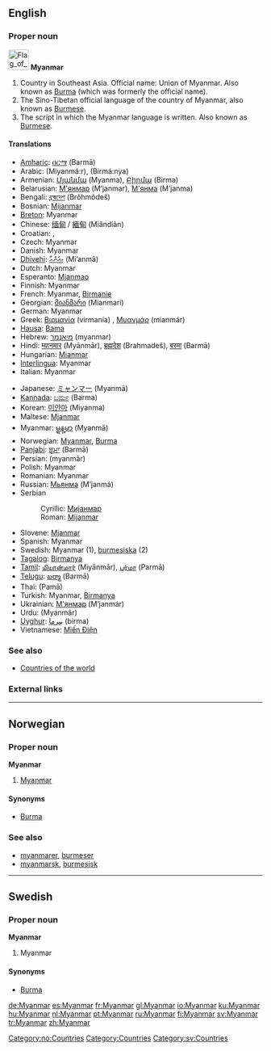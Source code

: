 ==English==

===Proper noun===
[[Image:Flag of Myanmar.svg|40px]]
'''Myanmar'''

# Country in Southeast Asia. Official name: Union of Myanmar. Also known as [[Burma]] (which was formerly the official name).
# The Sino-Tibetan official language of the country of Myanmar, also known as [[Burmese]].
# The script in which the Myanmar language is written. Also known as [[Burmese]].

====Translations====
{{top}}
*[[Amharic]]: [[በርማ]] (Barmā)
*Arabic: {{ARchar|[[ميانمار]]}} (Miyanmá:r), {{ARchar|[[برمانيا]]}} (Birmá:nya)
*Armenian: [[Մյանմա]] (Myanma), [[Բիրմա]] (Birma)
*Belarusian: [[М'янмар]] (M’janmar), [[М'янма]] (M’janma)
*Bengali: [[ব্রহ্মদেশ]] (Brôhmôdeš)
*Bosnian: [[Mijanmar]] {{m}}
*[[Breton]]: Myanmar
*Chinese: [[缅甸]] / [[緬甸]] (Miǎndiàn)
*Croatian: {{t|hr|Mianmar|m}}, {{t|hr|Mjanma|f}}
*Czech: Myanmar
*Danish: Myanmar
*[[Dhivehi]]: [[މިއަންމާ]] (Mi’anmā)
*Dutch: Myanmar
*Esperanto: [[Mjanmao]]
*Finnish: Myanmar
*French: Myanmar, [[Birmanie]]
*Georgian: [[მიანმარი]] (Mianmari)
*German: Myanmar
*Greek: [[Βιρμανία]] (virmanía) {{f}}, [[Μυανμάρ]] (mianmár) {{n}}
*[[Hausa]]: [[Bama]]
*Hebrew: [[מיאנמר]] (myanmar)
*Hindi: [[म्यानमार]] (Myānmār), [[ब्रह्मदेश]] (Brahmadeš), [[बरमा]] (Barmā)
*Hungarian: [[Mianmar]]
*[[Interlingua]]: Myanmar
*Italian: Myanmar
{{mid}}
*Japanese: [[ミャンマー]] (Myanmā)
*[[Kannada]]: [[ಬರ್ಮ]] (Barma)
*Korean: [[미얀마]] (Miyanma)
*Maltese: [[Mjanmar]]
*Myanmar: [[မ္ရန္‌မာ]] (Myanmā)
*Norwegian: [[#Norwegian|Myanmar]], [[Burma#Norwegian|Burma]]
*[[Panjabi]]: [[ਬਰ੍ਮਾ]] (Barmā)
*Persian: {{FAchar|[[میانمار]]}} (myanmâr)
*Polish: Myanmar
*Romanian: Myanmar {{n}}
*Russian: [[Мьянма]] (M’janmá) {{f}}
*Serbian
*:Cyrillic: [[Мијанмар]] {{m}}
*:Roman: [[Mijanmar#Serbian|Mijanmar]] {{m}}
*Slovene: [[Mjanmar]]
*Spanish: Myanmar
*Swedish: Myanmar (1), [[burmesiska]] (2)
*[[Tagalog]]: [[Birmanya]]
*[[Tamil]]: [[மியான்மார்]] (Miyānmār), [[பர்மா]] (Parmā)
*[[Telugu]]: [[బర్మా]] (Barmā)
*Thai: {{THchar|[[พม่า]]}} (Pamā)
*Turkish: Myanmar, [[Birmanya]]
*Ukrainian: [[М'янмар]] (M’janmár) {{m}}
*Urdu: {{URchar|[[میانمار]]}} (Myanmâr)
*[[Uyghur]]: [[ﺑﯩﺮﻣﺎ]] (birma)
*Vietnamese: [[Miến Điện]]
{{bottom}}

===See also===
*[[Countries of the world]]

===External links===
{{ethnologue|code=mya}}

----

==Norwegian==

===Proper noun===
'''Myanmar'''

# [[#English|Myanmar]] {{italbrac|official, but rarely used}}

====Synonyms====
*[[Burma#Norwegian|Burma]]

===See also===
*[[myanmarer]], [[burmeser]]
*[[myanmarsk]], [[burmesisk]]

[[Category:no:Countries]]

----

==Swedish==

===Proper noun===
'''Myanmar'''

# Myanmar

====Synonyms====
*[[Burma]]

[[Category:Countries]]
[[Category:sv:Countries]]

[[de:Myanmar]]
[[es:Myanmar]]
[[fr:Myanmar]]
[[gl:Myanmar]]
[[io:Myanmar]]
[[ku:Myanmar]]
[[hu:Myanmar]]
[[nl:Myanmar]]
[[pt:Myanmar]]
[[ru:Myanmar]]
[[fi:Myanmar]]
[[sv:Myanmar]]
[[tr:Myanmar]]
[[zh:Myanmar]]